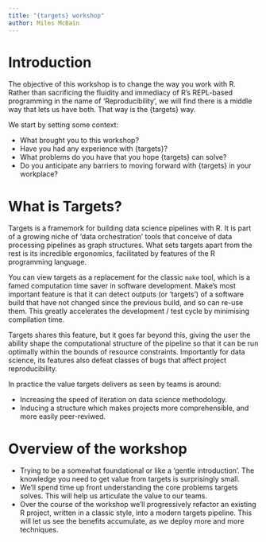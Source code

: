 ```yaml
---
title: "{targets} workshop"
author: Miles McBain
---
```


# Introduction

The objective of this workshop is to change the way you work with R. Rather than
sacrificing the fluidity and immediacy of R's REPL-based programming in the name
of 'Reproducibility', we will find there is a middle way that lets us have both.
That way is the {targets} way.

We start by setting some context:

  - What brought you to this workshop?
  - Have you had any experience with {targets}?
  - What problems do you have that you hope {targets} can solve?
  - Do you anticipate any barriers to moving forward with {targets} in your workplace?

# What is Targets?

Targets is a framemork for building data science pipelines with R. It is part of
a growing niche of 'data orchestration' tools that conceive of data processing
pipelines as graph structures. What sets targets apart from the rest is its
incredible ergonomics, facilitated by features of the R programming language.

You can view targets as a replacement for the classic `make` tool, which is a
famed computation time saver in software development. Make's most important
feature is that it can detect outputs (or 'targets') of a software build that
have not changed since the previous build, and so can re-use them. This greatly
accelerates the development / test cycle by minimising compilation time.

Targets shares this feature, but it goes far beyond this, giving the user the
ability shape the computational structure of the pipeline so that it can be run
optimally within the bounds of resource constraints. Importantly for data
science, its features also defeat classes of bugs that affect project
reproducibility.

In practice the value targets delivers as seen by teams is around:

  - Increasing the speed of iteration on data science methodology.
  - Inducing a structure which makes projects more comprehensible, and more easily peer-reviwed.

# Overview of the workshop
  - Trying to be a somewhat foundational or like a 'gentle introduction'. The knowledge you need to get value from targets is surprisingly small.
  - We'll spend time up front understanding the core problems targets solves. This will help us articulate the value to our teams.
  - Over the course of the workshop we'll progressively refactor an existing R project, written in a classic style, into a modern targets pipeline. This will let us see the benefits accumulate, as we deploy more and more techniques.
